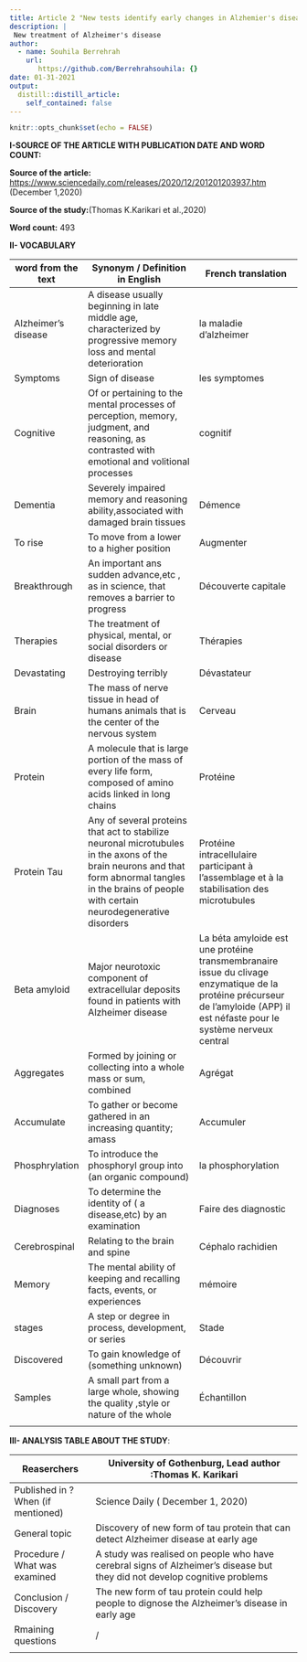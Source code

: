 ```yaml
---
title: Article 2 "New tests identify early changes in Alzhemier's disease before symptoms appear" 
description: | 
 New treatment of Alzheimer's disease 
author:
  - name: Souhila Berrehrah
    url: 
       https://github.com/Berrehrahsouhila: {}
date: 01-31-2021
output:
  distill::distill_article:
    self_contained: false
---
```


```r
knitr::opts_chunk$set(echo = FALSE)
```

**I-SOURCE OF THE ARTICLE WITH PUBLICATION DATE AND WORD COUNT:**

**Source of the article:**
<https://www.sciencedaily.com/releases/2020/12/201201203937.htm> (December 1,2020)

**Source of the study:**(Thomas K.Karikari et al.,2020)

**Word count:** 493


**II- VOCABULARY**


| word from the text   |  Synonym / Definition in English                                                                                                                                                                       | French translation                                                                                                                                                           |
| -------------------- | ------------------------------------------------------------------------------------------------------------------------------------------------------------------------------------------------------ | ---------------------------------------------------------------------------------------------------------------------------------------------------------------------------- |
| Alzheimer's disease  | A disease usually beginning in late middle age, characterized by progressive memory loss and mental deterioration                                                                                      | la maladie d'alzheimer                                                                                                                                                       |
| Symptoms             | Sign of disease                                                                                                                                                                                        | les symptomes                                                                                                                                                                |
| Cognitive            | Of or pertaining to the mental processes of perception, memory, judgment, and reasoning, as contrasted with emotional and volitional processes                                                         | cognitif                                                                                                                                                                     |
| Dementia             | Severely impaired memory and reasoning ability,associated with damaged brain tissues                                                                                                                   | Démence                                                                                                                                                                      |
| To rise              | To move from a lower to a higher position                                                                                                                                                              | Augmenter                                                                                                                                                                    |
| Breakthrough         | An important ans sudden advance,etc , as in science, that removes a barrier to progress                                                                                                                | Découverte capitale                                                                                                                                                          |
| Therapies            | The treatment of physical, mental, or social disorders or disease                                                                                                                                      | Thérapies                                                                                                                                                                    |
| Devastating          | Destroying terribly                                                                                                                                                                                    | Dévastateur                                                                                                                                                                  |
| Brain                | The mass of nerve tissue in head of humans animals that is the center of the nervous system                                                                                                            | Cerveau                                                                                                                                                                      |
| Protein              | A molecule that is large portion of the mass of every life form, composed of amino acids linked in long chains                                                                                         | Protéine                                                                                                                                                                     |
| Protein Tau          | Any of several proteins that act to stabilize neuronal microtubules in the axons of the brain neurons and that form abnormal tangles in the brains of people with certain neurodegenerative disorders  | Protéine intracellulaire participant à l'assemblage et à la stabilisation des microtubules                                                                                   |
| Beta amyloid         | Major neurotoxic component of extracellular deposits found in patients with Alzheimer disease                                                                                                          | La béta amyloide est une protéine transmembranaire issue du clivage enzymatique de la protéine précurseur de l'amyloide (APP) il est néfaste pour le système nerveux central |
| Aggregates           | Formed by joining or collecting into a whole mass or sum, combined                                                                                                                                     | Agrégat                                                                                                                                                                      |
| Accumulate           | To gather or become gathered in an increasing quantity; amass                                                                                                                                          | Accumuler                                                                                                                                                                    |
| Phosphrylation       | To introduce the phosphoryl group into (an organic compound)                                                                                                                                           | la phosphorylation                                                                                                                                                           |
| Diagnoses            | To determine the identity of ( a disease,etc) by an examination                                                                                                                                        | Faire des diagnostic                                                                                                                                                         |
| Cerebrospinal        | Relating to the brain and spine                                                                                                                                                                        | Céphalo rachidien                                                                                                                                                            |
| Memory               | The mental ability of keeping and recalling facts, events, or experiences                                                                                                                              | mémoire                                                                                                                                                                      |
| stages               | A step or degree in process, development, or series                                                                                                                                                    | Stade                                                                                                                                                                        |
| Discovered           | To gain knowledge of (something unknown)                                                                                                                                                               | Découvrir                                                                                                                                                                    |
| Samples              | A small part from a large whole, showing the quality ,style or nature of the whole                                                                                                                     | Échantillon                                                                                                                                                                  |
|                      |                                                                                                                                                                                                        |                                                                                                                                                                              |


**III- ANALYSIS TABLE ABOUT THE STUDY**:


| Reaserchers                                        | University of Gothenburg, Lead author :Thomas K. Karikari                                                                   |
| -------------------------------------------------- | --------------------------------------------------------------------------------------------------------------------------- |
| Published in ?  When (if mentioned)                | Science Daily ( December  1, 2020)                                                                                          |
| General topic                                      | Discovery of new form of tau protein that can detect Alzheimer disease at early age                                         |
| Procedure /  What was examined                     | A study was realised on  people who have cerebral signs of Alzheimer's disease but they did not develop cognitive problems  |
| Conclusion /  Discovery                            | The new form of tau protein could help people to dignose the Alzheimer's  disease in early age                              |
| Rmaining questions                                 |  /                                                                                                                          |
|                                                    |                                                                                                                             |

